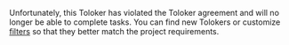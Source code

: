 <Cut title="My project has a trusted Toloker who was banned by the system">

Unfortunately, this Toloker has violated the Toloker agreement and will no longer be able to complete tasks. You can find new Tolokers or customize [filters](https://toloka.ai/en/docs/guide/concepts/filters) so that they better match the project requirements.

</Cut>